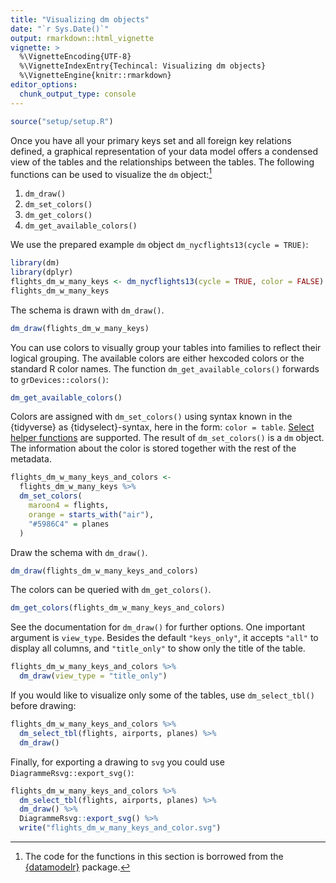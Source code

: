 ```yaml
---
title: "Visualizing dm objects"
date: "`r Sys.Date()`"
output: rmarkdown::html_vignette
vignette: >
  %\VignetteEncoding{UTF-8}
  %\VignetteIndexEntry{Techincal: Visualizing dm objects}
  %\VignetteEngine{knitr::rmarkdown}
editor_options:
  chunk_output_type: console
---
```


``````r
source("setup/setup.R")
``````

Once you have all your primary keys set and all foreign key relations defined, a graphical representation of your data model offers a condensed view of the tables and the relationships between the tables.
The following functions can be used to visualize the `dm` object:^[The code for the functions in this section is borrowed from the [{datamodelr}](https://github.com/bergant/datamodelr) package.]

1. `dm_draw()`
1. `dm_set_colors()`
1. `dm_get_colors()`
1. `dm_get_available_colors()`

We use the prepared example `dm` object `dm_nycflights13(cycle = TRUE)`:

```r
library(dm)
library(dplyr)
flights_dm_w_many_keys <- dm_nycflights13(cycle = TRUE, color = FALSE)
flights_dm_w_many_keys
```

The schema is drawn with `dm_draw()`.

```r
dm_draw(flights_dm_w_many_keys)
```

You can use colors to visually group your tables into families to reflect their logical grouping.
The available colors are either hexcoded colors or the standard R color names.
The function `dm_get_available_colors()` forwards to `grDevices::colors()`:

```r
dm_get_available_colors()
```

Colors are assigned with `dm_set_colors()` using syntax known in the {tidyverse} as {tidyselect}-syntax, here in the form: `color = table`.
[Select helper functions](https://tidyselect.r-lib.org/reference/language.html) are supported.
The result of `dm_set_colors()` is a `dm` object.
The information about the color is stored together with the rest of the metadata.

```r
flights_dm_w_many_keys_and_colors <-
  flights_dm_w_many_keys %>%
  dm_set_colors(
    maroon4 = flights,
    orange = starts_with("air"),
    "#5986C4" = planes
  )
```

Draw the schema with `dm_draw()`.

```r
dm_draw(flights_dm_w_many_keys_and_colors)
```

The colors can be queried with `dm_get_colors()`.

```r
dm_get_colors(flights_dm_w_many_keys_and_colors)
```

See the documentation for `dm_draw()` for further options.
One important argument is `view_type`.
Besides the default `"keys_only"`, it accepts `"all"` to display all columns, and `"title_only"` to show only the title of the table.

```r
flights_dm_w_many_keys_and_colors %>%
  dm_draw(view_type = "title_only")
```

If you would like to visualize only some of the tables, use `dm_select_tbl()` before drawing:

```r
flights_dm_w_many_keys_and_colors %>%
  dm_select_tbl(flights, airports, planes) %>%
  dm_draw()
```

Finally, for exporting a drawing to `svg` you could use `DiagrammeRsvg::export_svg()`:

```r
flights_dm_w_many_keys_and_colors %>% 
  dm_select_tbl(flights, airports, planes) %>% 
  dm_draw() %>% 
  DiagrammeRsvg::export_svg() %>% 
  write("flights_dm_w_many_keys_and_color.svg")
``` 
